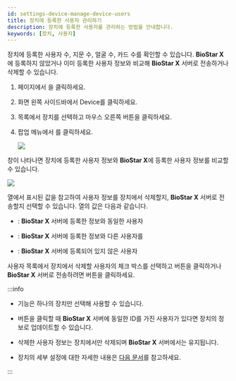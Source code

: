 ```yaml
---
id: settings-device-manage-device-users
title: 장치에 등록한 사용자 관리하기
description: 장치에 등록한 사용자를 관리하는 방법을 안내합니다.
keywords: [장치, 사용자]
---
```


장치에 등록한 사용자 수, 지문 수, 얼굴 수, 카드 수를 확인할 수 있습니다. **BioStar X**에 등록하지 않았거나 이미 등록한 사용자 정보와 비교해 **BioStar X** 서버로 전송하거나 삭제할 수 있습니다.

1. <Cmd sid='shell.header.launcher' /> 페이지에서 <Cmd sid='shell.header.setting' />을 클릭하세요.

1. 화면 왼쪽 사이드바에서 <Cmd>Device</Cmd>를 클릭하세요.

1. <Cmd sid='menu.device.allDeviceGroups' product='2' /> 목록에서 장치를 선택하고 마우스 오른쪽 버튼을 클릭하세요.

1. 팝업 메뉴에서 <Cmd sid='button.manageUsersInDevice' product='2' />를 클릭하세요.

    <Image src='/img/biostarx-setting-device-manage-device-users.png' />

<Cmd sid='device.menu.manageUsersInDevice' product='2' /> 창이 나타나면 장치에 등록한 사용자 정보와 **BioStar X**에 등록한 사용자 정보를 비교할 수 있습니다.

<Image src='/img/biostarx-setting-device-manage-device-users-popup.png' />

<Cmd sid='common.status' product='2' /> 열에서 표시된 값을 참고하여 사용자 정보를 장치에서 삭제할지, **BioStar X** 서버로 전송할지 선택할 수 있습니다. <Cmd sid='common.status' product='2' /> 열의 값은 다음과 같습니다.

* <Cmd sid='user.syncStatus.same' product='2' />: **BioStar X** 서버에 등록한 정보와 동일한 사용자

* <Cmd sid='user.syncStatus.different' product='2' />: **BioStar X** 서버에 등록한 정보와 다른 사용자를

* <Cmd sid='user.syncStatus.same' product='2' />: **BioStar X** 서버에 등록되어 있지 않은 사용자

사용자 목록에서 장치에서 삭제할 사용자의 체크 박스를 선택하고 <Cmd sid='button.delete' product='2' /> 버튼을 클릭하거나 **BioStar X** 서버로 전송하려면 <Cmd sid='button.upload' product='2' /> 버튼을 클릭하세요.

:::info

* <Cmd sid='button.manageUsersInDevice' product='2' /> 기능은 하나의 장치만 선택해 사용할 수 있습니다.

* <Cmd sid='button.upload' product='2' /> 버튼을 클릭할 때 **BioStar X** 서버에 동일한 ID를 가진 사용자가 있다면 장치의 정보로 업데이트할 수 있습니다.

* 삭제한 사용자 정보는 장치에서만 삭제되며 **BioStar X** 서버에서는 유지됩니다.

* 장치의 세부 설정에 대한 자세한 내용은 [다음 문서](#)를 참고하세요.

:::